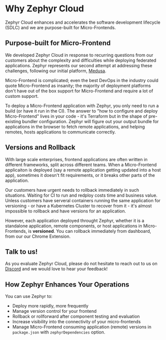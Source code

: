 
# Why Zephyr Cloud

Zephyr Cloud enhances and accelerates the software development lifecycle (SDLC) and we are purpose-built for Micro-Frontends. 


## Purpose-built for Micro-Frontend

We developed Zephyr Cloud in response to recurring questions from our customers about the complexity and difficulties while deploying federated applications. Zephyr represents our second attempt at addressing these challenges, following our initial platform, [Medusa](https://medusa.codes/).

Micro-Frontend is complicated; even the best DevOps in the industry could quote Micro-Frontend as insanity; the majority of deployment platforms don't have out of the box support for Micro-Frontend and require a lot of custom support. 

To deploy a Micro-Frontend application with Zephyr, you only need to run a build (or have it run in the CI). The answer to "how to configure and deploy Micro-Frontend" lives in your code - it's Terraform but in the shape of pre-existing bundler configuration. Zephyr will figure out your output bundle for applications in the browser to fetch remote applications, and helping remotes, hosts applications to communicate correctly. 



## Versions and Rollback 

With large scale enterprises, frontend applications are often written in different frameworks, split across different teams. When a Micro-Frontend applicaiton is deployed (say a remote application getting updated into a host app), sometimes it doesn't fit requirements, or it breaks other parts of the application. 

Our customers have urgent needs to rollback immediately in such situations. Waiting for CI to run and redploy costs time and business value. Unless customers have serveral containers running the same application for versioning - or have a Kubernetes Cluster to recover from it - it's almost impossible to rollback and have versions for an application. 

However, each application deployed throught Zephyr, whether it is a standalone application, remote components, or host applications in Micro-Frontends, is **versioned**. You can rollback immediately from dashboard, from our our Chrome Extension. 


## Talk to us!

 As you evaluate Zephyr Cloud, please do not hesitate to reach out to us on [Discord](https://zephyr-cloud.io/discord) and we would love to hear your feedback!


## How Zephyr Enhances Your Operations

You can use Zephyr to:
* Deploy more rapidly, more frequently
* Manage version control for your frontend
* Rollback or rollforward after component testing and evaluation
* Increase visibility into the connectivity of your micro-frontends
* Manage Micro-Frontend consuming application (remote) versions in `package.json` with `zephyrDependencies` option.

